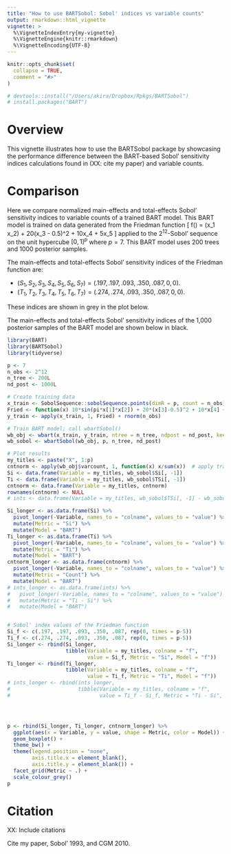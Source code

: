 ```yaml
---
title: "How to use BARTSobol: Sobol' indices vs variable counts"
output: rmarkdown::html_vignette
vignette: >
  %\VignetteIndexEntry{my-vignette}
  %\VignetteEngine{knitr::rmarkdown}
  %\VignetteEncoding{UTF-8}
---
```


```r
knitr::opts_chunk$set(
  collapse = TRUE,
  comment = "#>"
)
```

```r
# devtools::install("/Users/akira/Dropbox/Rpkgs/BARTSobol")
# install.packages("BART")
```


# Overview

This vignette illustrates how to use the BARTSobol package by showcasing the 
performance difference between 
the BART-based Sobol' sensitivity indices calculations found in (XX: cite my paper) 
and variable counts.


# Comparison

Here we compare normalized main-effects and total-effects Sobol' sensitivity 
indices to variable counts of a trained BART model. 
This BART model is trained on data generated from the Friedman function 
\[
f(\mathbf{x}) = \sin(\pi x_1 x_2) + 20(x_3 - 0.5)^2 + 10x_4 + 5x_5
\]
applied to the $2^{12}$-Sobol' sequence on the unit hypercube $[0, 1]^p$ 
where $p = 7$. 
This BART model uses 200 trees and 1000 posterior samples.

The main-effects and total-effects Sobol' sensitivity indices of the Friedman function are:

- $(S_1, S_2, S_3, S_4, S_5, S_6, S_7) = (.197, .197, .093, .350, .087, 0, 0)$.
- $(T_1, T_2, T_3, T_4, T_5, T_6, T_7) = (.274, .274, .093, .350, .087, 0, 0)$.

These indices are shown in grey in the plot below.

The main-effects and total-effects Sobol' sensitivity indices of the 
1,000 posterior samples of the BART model are shown below in black. 


```r
library(BART)
library(BARTSobol)
library(tidyverse)
```

```r
p <- 7
n_obs <- 2^12
n_tree <- 200L
nd_post <- 1000L

# Create training data
x_train <- SobolSequence::sobolSequence.points(dimR = p, count = n_obs)
Fried <- function(x) 10*sin(pi*x[1]*x[2]) + 20*(x[3]-0.5)^2 + 10*x[4] + 5*x[5]
y_train <- apply(x_train, 1, Fried) + rnorm(n_obs)

# Train BART model; call wbartSobol()
wb_obj <- wbart(x_train, y_train, ntree = n_tree, ndpost = nd_post, keepevery = 100L, nskip = 1000L)
wb_sobol <- wbartSobol(wb_obj, p, n_tree, nd_post)

# Plot results
my_titles <- paste("X", 1:p)
cntnorm <- apply(wb_obj$varcount, 1, function(x) x/sum(x))  # apply transposes its argument...
Si <- data.frame(Variable = my_titles, wb_sobol$Si[, -1])
Ti <- data.frame(Variable = my_titles, wb_sobol$TSi[, -1])
cntnorm <- data.frame(Variable = my_titles, cntnorm)
rownames(cntnorm) <- NULL
# ints <- data.frame(Variable = my_titles, wb_sobol$TSi[, -1] - wb_sobol$Si[, -1])

Si_longer <- as.data.frame(Si) %>%
  pivot_longer(-Variable, names_to = "colname", values_to = "value") %>%
  mutate(Metric = "Si") %>% 
  mutate(Model = "BART")
Ti_longer <- as.data.frame(Ti) %>%
  pivot_longer(-Variable, names_to = "colname", values_to = "value") %>%
  mutate(Metric = "Ti") %>% 
  mutate(Model = "BART")
cntnorm_longer <- as.data.frame(cntnorm) %>%
  pivot_longer(-Variable, names_to = "colname", values_to = "value") %>%
  mutate(Metric = "Count") %>% 
  mutate(Model = "BART")
# ints_longer <- as.data.frame(ints) %>%
#   pivot_longer(-Variable, names_to = "colname", values_to = "value") %>%
#   mutate(Metric = "Ti - Si") %>% 
#   mutate(Model = "BART")


# Sobol' index values of the Friedman function 
Si_f <- c(.197, .197, .093, .350, .087, rep(0, times = p-5))
Ti_f <- c(.274, .274, .093, .350, .087, rep(0, times = p-5))
Si_longer <- rbind(Si_longer, 
                   tibble(Variable = my_titles, colname = "f", 
                          value = Si_f, Metric = "Si", Model = "f"))
Ti_longer <- rbind(Ti_longer, 
                   tibble(Variable = my_titles, colname = "f", 
                          value = Ti_f, Metric = "Ti", Model = "f"))
# ints_longer <- rbind(ints_longer,
#                      tibble(Variable = my_titles, colname = "f", 
#                             value = Ti_f - Si_f, Metric = "Ti - Si", Model = "f"))




p <- rbind(Si_longer, Ti_longer, cntnorm_longer) %>%
  ggplot(aes(x = Variable, y = value, shape = Metric, color = Model)) +
  geom_boxplot() +
  theme_bw() +
  theme(legend.position = "none",
        axis.title.x = element_blank(),
        axis.title.y = element_blank()) +
  facet_grid(Metric ~ .) + 
  scale_colour_grey()
p
```






# Citation

XX: Include citations

Cite my paper, Sobol' 1993, and CGM 2010. 












